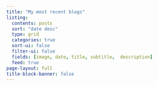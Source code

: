 ```yaml
---
title: "My most recent blogs"
listing:
  contents: posts
  sort: "date desc"
  type: grid
  categories: true
  sort-ui: false
  filter-ui: false
  fields: [image, date, title, subtitle,  description]
  feed: true
page-layout: full
title-block-banner: false
---
```



